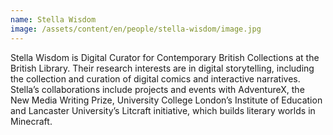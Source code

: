 ```yaml
---
name: Stella Wisdom
image: /assets/content/en/people/stella-wisdom/image.jpg
---
```

Stella Wisdom is Digital Curator for Contemporary British Collections at the British Library. Their research interests are in digital storytelling, including the collection and curation of digital comics and interactive narratives. Stella’s collaborations include projects and events with AdventureX, the New Media Writing Prize, University College London’s Institute of Education and Lancaster University’s Litcraft initiative, which builds literary worlds in Minecraft.
